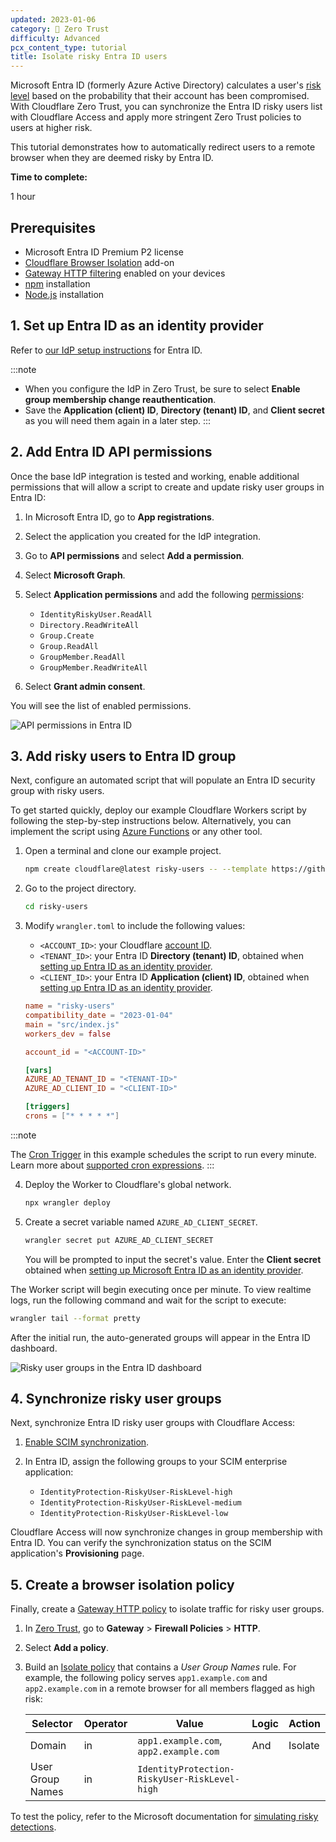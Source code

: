 ```yaml
---
updated: 2023-01-06
category: 🔐 Zero Trust
difficulty: Advanced
pcx_content_type: tutorial
title: Isolate risky Entra ID users
---
```


Microsoft Entra ID (formerly Azure Active Directory) calculates a user's [risk level](https://learn.microsoft.com/entra/id-protection/howto-identity-protection-investigate-risk) based on the probability that their account has been compromised. With Cloudflare Zero Trust, you can synchronize the Entra ID risky users list with Cloudflare Access and apply more stringent Zero Trust policies to users at higher risk.

This tutorial demonstrates how to automatically redirect users to a remote browser when they are deemed risky by Entra ID.

**Time to complete:**

1 hour

## Prerequisites

- Microsoft Entra ID Premium P2 license
- [Cloudflare Browser Isolation](/cloudflare-one/policies/browser-isolation/) add-on
- [Gateway HTTP filtering](/cloudflare-one/policies/gateway/initial-setup/http/) enabled on your devices
- [npm](https://docs.npmjs.com/getting-started) installation
- [Node.js](https://nodejs.org/en/) installation

## 1. Set up Entra ID as an identity provider

Refer to [our IdP setup instructions](/cloudflare-one/identity/idp-integration/entra-id/#set-up-entra-id-as-an-identity-provider) for Entra ID.

:::note

- When you configure the IdP in Zero Trust, be sure to select **Enable group membership change reauthentication**.
- Save the **Application (client) ID**, **Directory (tenant) ID**, and **Client secret** as you will need them again in a later step.
  :::

## 2. Add Entra ID API permissions

Once the base IdP integration is tested and working, enable additional permissions that will allow a script to create and update risky user groups in Entra ID:

1. In Microsoft Entra ID, go to **App registrations**.

2. Select the application you created for the IdP integration.

3. Go to **API permissions** and select **Add a permission**.

4. Select **Microsoft Graph**.

5. Select **Application permissions** and add the following [permissions](https://learn.microsoft.com/en-us/graph/permissions-reference):

   - `IdentityRiskyUser.ReadAll`
   - `Directory.ReadWriteAll`
   - `Group.Create`
   - `Group.ReadAll`
   - `GroupMember.ReadAll`
   - `GroupMember.ReadWriteAll`

6. Select **Grant admin consent**.

You will see the list of enabled permissions.

![API permissions in Entra ID](~/assets/images/cloudflare-one/identity/azure/risky-users-permissions.png)

## 3. Add risky users to Entra ID group

Next, configure an automated script that will populate an Entra ID security group with risky users.

To get started quickly, deploy our example Cloudflare Workers script by following the step-by-step instructions below. Alternatively, you can implement the script using [Azure Functions](https://learn.microsoft.com/azure/azure-functions/functions-overview) or any other tool.

1. Open a terminal and clone our example project.

   ```sh
   npm create cloudflare@latest risky-users -- --template https://github.com/cloudflare/msft-risky-user-ad-sync
   ```

2. Go to the project directory.

   ```sh
   cd risky-users
   ```

3. Modify `wrangler.toml` to include the following values:

   - `<ACCOUNT_ID>`: your Cloudflare [account ID](/fundamentals/setup/find-account-and-zone-ids/).
   - `<TENANT_ID>`: your Entra ID **Directory (tenant) ID**, obtained when [setting up Entra ID as an identity provider](#1-set-up-entra-id-as-an-identity-provider).
   - `<CLIENT_ID>`: your Entra ID **Application (client) ID**, obtained when [setting up Entra ID as an identity provider](#1-set-up-entra-id-as-an-identity-provider).

   ```toml
   name = "risky-users"
   compatibility_date = "2023-01-04"
   main = "src/index.js"
   workers_dev = false

   account_id = "<ACCOUNT-ID>"

   [vars]
   AZURE_AD_TENANT_ID = "<TENANT-ID>"
   AZURE_AD_CLIENT_ID = "<CLIENT-ID>"

   [triggers]
   crons = ["* * * * *"]
   ```

:::note

The [Cron Trigger](/workers/configuration/cron-triggers/) in this example schedules the script to run every minute. Learn more about [supported cron expressions](/workers/configuration/cron-triggers/#supported-cron-expressions).
:::

4. Deploy the Worker to Cloudflare's global network.

   ```sh
   npx wrangler deploy
   ```

5. Create a secret variable named `AZURE_AD_CLIENT_SECRET`.

   ```sh
   wrangler secret put AZURE_AD_CLIENT_SECRET
   ```

   You will be prompted to input the secret's value. Enter the **Client secret** obtained when [setting up Microsoft Entra ID as an identity provider](#1-set-up-azure-ad-as-an-identity-provider).

The Worker script will begin executing once per minute. To view realtime logs, run the following command and wait for the script to execute:

```sh
wrangler tail --format pretty
```

After the initial run, the auto-generated groups will appear in the Entra ID dashboard.

![Risky user groups in the Entra ID dashboard](~/assets/images/cloudflare-one/identity/azure/risky-users-groups.png)

## 4. Synchronize risky user groups

Next, synchronize Entra ID risky user groups with Cloudflare Access:

1. [Enable SCIM synchronization](/cloudflare-one/identity/idp-integration/entra-id/#synchronize-users-and-groups).

2. In Entra ID, assign the following groups to your SCIM enterprise application:
   - `IdentityProtection-RiskyUser-RiskLevel-high`
   - `IdentityProtection-RiskyUser-RiskLevel-medium`
   - `IdentityProtection-RiskyUser-RiskLevel-low`

Cloudflare Access will now synchronize changes in group membership with Entra ID. You can verify the synchronization status on the SCIM application's **Provisioning** page.

## 5. Create a browser isolation policy

Finally, create a [Gateway HTTP policy](/cloudflare-one/policies/gateway/http-policies/) to isolate traffic for risky user groups.

1. In [Zero Trust](https://one.dash.cloudflare.com), go to **Gateway** > **Firewall Policies** > **HTTP**.

2. Select **Add a policy**.

3. Build an [Isolate policy](/cloudflare-one/policies/browser-isolation/isolation-policies/) that contains a _User Group Names_ rule. For example, the following policy serves `app1.example.com` and `app2.example.com` in a remote browser for all members flagged as high risk:

   | Selector         | Operator | Value                                         | Logic | Action  |
   | ---------------- | -------- | --------------------------------------------- | ----- | ------- |
   | Domain           | in       | `app1.example.com`, `app2.example.com`        | And   | Isolate |
   | User Group Names | in       | `IdentityProtection-RiskyUser-RiskLevel-high` |       |         |

To test the policy, refer to the Microsoft documentation for [simulating risky detections](https://learn.microsoft.com/entra/id-protection/howto-identity-protection-simulate-risk).
